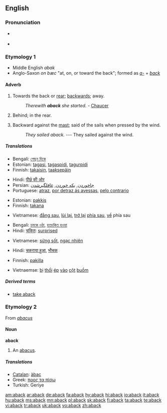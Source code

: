 ==English==

===Pronunciation===
* {{a|RP}} {{IPA|/əˈbæk/}}
* {{rhymes|æk}}

===Etymology 1===
* Middle English ''abak''
* Anglo-Saxon ''on bæc'' "at, on, or toward the back"; formed as ''[[a-]]'' + ''[[back]]''

====Adverb====
{{en-adv|-}}

# {{rare}} Towards the back or [[rear]]; [[backwards]]; away.
#: ''Therewith '''aback''' she started.'' - [[Chaucer]]
# Behind; in the rear.
# {{nautical}} Backward against the [[mast]]; said of the sails when pressed by the wind.
#: ''They sailed aback.'' --- They sailed against the wind.

=====Translations=====
{{trans-top|backwards}}
* Bengali: [[পেছন দিকে]]
* Estonian: [[tagasi]], [[tagaspidi]], [[tagurpidi]]
* Finnish: [[takaisin]], [[taaksepäin]]
{{trans-mid}}
* Hindi: [[पीछ॓ की ओर]]
* Persian: [[جاخوردن]], [[یکه خوردن]], [[غافلگیرشدن]]
* Portuguese: [[atraz]], [[por detraz ás avessas]], [[pelo contrario]]
{{trans-bottom}}

{{trans-top|in the rear}}
* Estonian: [[pakkis]]
* Finnish: [[takana]]
{{trans-mid}}
* Vietnamese: [[đằng sau]], [[lùi lại]], [[trở lại]] [[phía sau]], [[về]] phía sau
{{trans-bottom}}

{{trans-top|taken aback}}
* Bengali: [[চমকে ওঠা]], [[হতচকিত হওয়া]]
* Hindi: [[चकित]]: [[surprised]]
{{trans-mid}}
* Vietnamese: [[sửng sốt]], [[ngạc nhiên]]
{{trans-bottom}}

{{trans-top|confused}}
* Hindi: [[चकराया हुआ]], [[भौचक]]
{{trans-mid}}
{{trans-bottom}}

{{trans-top|said of sails pressed backward}}
* Finnish: [[pakki|pakilla]]
{{trans-mid}}
* Vietnaemse: [[bị]] [[thổi]] [[ép]] [[vào]] [[cột]] [[buồm]]
{{trans-bottom}}

=====Derived terms=====
* [[take aback]]

===Etymology 2===
From ''[[abacus]]''

====Noun====
'''aback'''

# {{obsolete}} An [[abacus]].

=====Translations=====
* [[Catalan]]: [[àbac]]
* Greek: [[προς τα πίσω]]
* Turkish: Geriye

[[am:aback]]
[[ar:aback]]
[[de:aback]]
[[fa:aback]]
[[hy:aback]]
[[hi:aback]]
[[io:aback]]
[[it:aback]]
[[hu:aback]]
[[ms:aback]]
[[mn:aback]]
[[pl:aback]]
[[sk:aback]]
[[fi:aback]]
[[ta:aback]]
[[te:aback]]
[[vi:aback]]
[[tr:aback]]
[[uk:aback]]
[[vo:aback]]
[[zh:aback]]